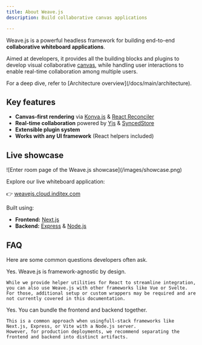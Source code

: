 ```yaml
---
title: About Weave.js
description: Build collaborative canvas applications

---
```



Weave.js is a powerful headless framework for building end-to-end **collaborative whiteboard applications**.

Aimed at developers, it provides all the building blocks and plugins to develop visual collaborative [canvas](/docs/main/glossary#canvas), while handling user interactions to enable real-time collaboration among multiple users.

<Callout title="Want to learn more?">
For a deep dive, refer to [Architecture overview](/docs/main/architecture).
</Callout>

## Key features

- **Canvas-first rendering** via [Konva.js](/docs/main/architecture#konvajs) & [React Reconciler](/docs/main/architecture#react-reconciler)
- **Real-time collaboration** powered by [Yjs](/docs/main/architecture#yjs) & [SyncedStore](/docs/main/architecture#syncedstore) 
- **Extensible plugin system** 
- **Works with any UI framework** (React helpers included)

## Live showcase

<div className="flex justify-center items-center *:max-w-[700px] bg-gradient-to-br from-fd-primary/10 rounded-xl border">
  ![Enter room page of the Weave.js showcase](/images/showcase.png)
</div>

Explore our live whiteboard application:

👉 [weavejs.cloud.inditex.com](https://weavejs.cloud.inditex.com)

Built using:

- **Frontend:** [Next.js](https://nextjs.org/)
- **Backend:** [Express](https://expressjs.com/) & [Node.js](https://nodejs.org/es)

## FAQ

Here are some common questions developers often ask.

<Accordions>
  <Accordion
    id="ui-frameworks-usage"
    title="Can I use Weave.js with any UI framework?"
  >
    Yes. Weave.js is framework-agnostic by design.

    While we provide helper utilities for React to streamline integration, you can also use Weave.js with other frameworks like Vue or Svelte.
    For those, additional setup or custom wrappers may be required and are not currently covered in this documentation.
  </Accordion>
  <Accordion
    id="frontend-and-backend-single-artifact"
    title="Can I deploy the frontend and backend on a single artifact?"
  >
    Yes. You can bundle the frontend and backend together.
    
    This is a common approach when usingfull-stack frameworks like Next.js, Express, or Vite with a Node.js server.
    However, for production deployments, we recommend separating the frontend and backend into distinct artifacts.
  </Accordion>
</Accordions>

